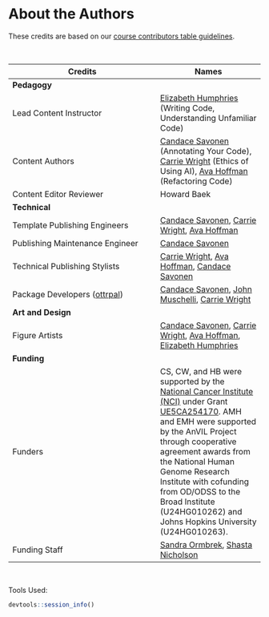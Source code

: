 
# About the Authors {-}

These credits are based on our [course contributors table guidelines](https://www.ottrproject.org/more_features.html#giving-credits-to-contributors).

&nbsp;
&nbsp;

|Credits|Names|
|-------|-----|
|**Pedagogy**||
|Lead Content Instructor|[Elizabeth Humphries] (Writing Code, Understanding Unfamiliar Code)|
|Content Authors| [Candace Savonen] (Annotating Your Code), [Carrie Wright] (Ethics of Using AI), [Ava Hoffman] (Refactoring Code)|
|Content Editor Reviewer | Howard Baek |
|**Technical**||
|Template Publishing Engineers|[Candace Savonen], [Carrie Wright], [Ava Hoffman]|
|Publishing Maintenance Engineer|[Candace Savonen]|
|Technical Publishing Stylists|[Carrie Wright], [Ava Hoffman], [Candace Savonen]|
|Package Developers ([ottrpal]) | [Candace Savonen], [John Muschelli], [Carrie Wright]|
|**Art and Design**||
|Figure Artists| [Candace Savonen], [Carrie Wright], [Ava Hoffman], [Elizabeth Humphries]|
|**Funding**||
|Funders| CS, CW, and HB were supported by the [National Cancer Institute (NCI)](https://www.cancer.gov/) under Grant [UE5CA254170](https://grantome.com/grant/NIH/UE5-CA254170-01). AMH and EMH were supported by the AnVIL Project through cooperative agreement awards from the National Human Genome Research Institute with cofunding from OD/ODSS to the Broad Institute (U24HG010262) and Johns Hopkins University (U24HG010263). |
|Funding Staff| [Sandra Ormbrek], [Shasta Nicholson] |

&nbsp;

Tools Used:

```r
devtools::session_info()
```

<!-- Author information -->

[FirstName LastName]: link to personal website
[John Muschelli]: https://johnmuschelli.com/
[Candace Savonen]: https://www.cansavvy.com/
[Carrie Wright]: https://carriewright11.github.io/
[Ava Hoffman]: https://www.avahoffman.com/
[Elizabeth Humphries]: https://www.linkedin.com/in/elizabeth-humphries-61202a103/
[Sandra Ormbrek]: https://hutchdatascience.org/ourteam/
[Shasta Nicholson]: https://www.linkedin.com/in/shastanicholson/


<!-- Links -->

[ottrpal]: https://github.com/jhudsl/ottrpal

<!-- Fill out this table using these instructions: https://github.com/jhudsl/OTTR_Template/wiki/How-to-give-credits

For JHU courses, You will need to add Ira as a credit:

|Content Publisher|[Ira Gooding]|
...
[Ira Gooding]: https://publichealth.jhu.edu/faculty/4130/ira-gooding
-->
